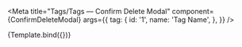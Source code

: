 
<Meta
  title="Tags/Tags — Confirm Delete Modal"
  component={ConfirmDeleteModal}
  args={{
    tag: {
      id: '1',
      name: 'Tag Name',
    },
  }}
/>


<Canvas>
  <Story name="Default">{Template.bind({})}</Story>
</Canvas>
